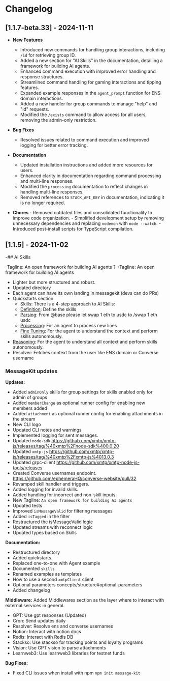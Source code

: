 # Changelog

## [1.1.7-beta.33] - 2024-11-11

- **New Features**

  - Introduced new commands for handling group interactions, including `/id` for retrieving group ID.
  - Added a new section for "AI Skills" in the documentation, detailing a framework for building AI agents.
  - Enhanced command execution with improved error handling and response structures.
  - Streamlined command handling for gaming interactions and tipping features.
  - Expanded example responses in the `agent_prompt` function for ENS domain interactions.
  - Added a new handler for group commands to manage "help" and "id" requests.
  - Modified the `/exists` command to allow access for all users, removing the admin-only restriction.

- **Bug Fixes**

  - Resolved issues related to command execution and improved logging for better error tracking.

- **Documentation**

  - Updated installation instructions and added more resources for users.
  - Enhanced clarity in documentation regarding command processing and multi-line responses.
  - Modified the `processing` documentation to reflect changes in handling multi-line responses.
  - Removed references to `STACK_API_KEY` in documentation, indicating it is no longer required.

- **Chores** - Removed outdated files and consolidated functionality to improve code organization. - Simplified development setup by removing unnecessary dependencies and replacing `nodemon` with `node --watch`. - Introduced post-install scripts for TypeScript compilation.

## [1.1.5] - 2024-11-02

-## AI Skills

-Tagline: An open framework for building AI agents ?
+Tagline: An open framework for building AI agents

- Lighter but more structured and robust.
- Updated directory
- Each agent can have its own landing in messagekit (devs can do PRs)
- Quickstarts section
  - Skills: There is a 4-step approach to AI Skills:
  - [Definition](https://messagekit.ephemerahq.com/skills/definition): Define the skills
  - [Parsing](https://messagekit.ephemerahq.com/skills/parsing): From @base please let swap 1 eth to usdc to /swap 1 eth usdc
  - [Processing](https://messagekit.ephemerahq.com/skills/processing): For an agent to process new lines
  - [Fine Tuning](https://messagekit.ephemerahq.com/skills/fine-tuning): For the agent to understand the context and perform skills autonomously.
- [Reasoning](https://messagekit.ephemerahq.com/skills/reasoning): For the agent to understand all context and perform skills autonomously.
- Resolver: Fetches context from the user like ENS domain or Converse username

### MessageKit updates

**Updates:**

- Added `adminOnly` skills for group settings for skills enabled only for admin of groups
- Added `memberChange` as optional runner config for enabling new members added
- Added `attachment` as optional runner config for enabling attachments in the stream
- New CLI logo
- Updated CLI notes and warnings
- Implemented logging for sent messages.
- Updated `node-sdk` https://github.com/xmtp/xmtp-js/releases/tag/%40xmtp%2Fnode-sdk%400.0.20
- Updated `xmtp-js` https://github.com/xmtp/xmtp-js/releases/tag/%40xmtp%2Fxmtp-js%4013.0.3
- Updated grpc-client https://github.com/xmtp/xmtp-node-js-tools/releases
- Created Converse usernames endpoint. https://github.com/ephemeraHQ/converse-website/pull/32
- Revamped skill handler and triggers.
- Added logging for invalid skills.
- Added handling for incorrect and non-skill inputs.
- New Tagline: `An open framework for building AI agents`
- Updated tests
- Improved `isMessageValid` for filtering messages
- Added `isTagged` in the filter
- Restructured the isMessageValid logic
- Updated streams with reconnect logic
- Updated types based on Skills

**Documentation:**

- Restructured directory
- Added quickstarts.
- Replaced one-to-one with Agent example
- Documented `skills`
- Renamed examples as templates
- How to use a second `xmtpClient` client
- Optional parameters concepts/structure#optional-parameters
- Added changelog

**Middleware:**
Added Middlewares section as the layer where to interact with external services in general.

- GPT: Use gpt responses (Updated)
- Cron: Send updates daily
- Resolver: Resolve ens and converse usernames
- Notion: Interact with notion docs
- Redis: Interact with Redis DB
- Stackso: Use stackso for tracking points and loyalty programs
- Vision: Use GPT vision to parse attachments
- Learnweb3: Use learnweb3 libraries for testnet funds

**Bug Fixes:**

- Fixed CLI issues when install with npm `npm init message-kit`
